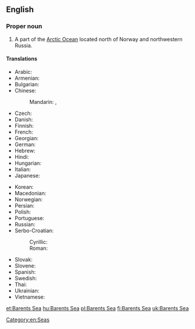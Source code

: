 ==English==

{{wikipedia}}

===Proper noun===
{{en-proper noun}}

# A part of the [[Arctic Ocean]] located north of Norway and northwestern Russia.

====Translations====
{{trans-top|part of the Arctic Ocean}}
* Arabic: {{t|ar|بَحْر بَارَنْتْس|m}}
* Armenian: {{t|hy|Բարենցի ծով}}
* Bulgarian: {{t|bg|Баренцово море|n|tr=Bárencovo móre}}
* Chinese:
*: Mandarin: {{t|cmn|巴倫支海|sc=Hani}}, {{t+|cmn|巴伦支海|tr=Bālúnzhī hǎi|sc=Hani}}
* Czech: {{t+|cs|Barentsovo moře|n}}
* Danish: {{t|da|Barentshavet|n}}
* Finnish: {{t|fi|Barentsinmeri}}
* French: {{t|fr|mer de Barents|f}}
* Georgian: {{t|ka|ბარენცის ზღვა}}
* German: {{t+|de|Barentssee|f}}
* Hebrew: {{t|he|ים ברנץ}}
* Hindi: {{t|hi|बेरिंट सागर|tr=bēriṇṭ sāgar}}
* Hungarian: {{t+|hu|Barents-tenger}}
* Italian: {{t|it|mare di Barents|m}}
* Japanese: {{t|ja|バレンツ海|tr=Barentsu-kai}}
{{trans-mid}}
* Korean: {{t+|ko|바렌츠 해|tr=Barencheu hae|sc=Hang}}
* Macedonian: {{t|mk|Баренцово Море|n|tr=Baréncovo Móre}}
* Norwegian: {{t|no|Barentshavet|n}}
* Persian: {{t|fa|دریای بارنتز}}
* Polish: {{t+|pl|Morze Barentsa|n}}
* Portuguese: {{t|pt|Mar de Barents|m}}
* Russian: {{t+|ru|Баренцево море|n|tr=Bárencevo móre}}
* Serbo-Croatian:
*: Cyrillic: {{t|sh|Баренцово море|n|sc=Cyrl}}
*: Roman: {{t|sh|Barentsovo more|n}}
* Slovak: {{t|sk|Barentsovo more|n}}
* Slovene: {{t|sl|Barentsovo morje|n}}
* Spanish: {{t|es|mar de Barents|m}}
* Swedish: {{t|sv|Barents hav|n}}
* Thai: {{t|th|ทะเลแบเร็นตส์|tr=tálay bærĕnt}}
* Ukrainian: {{t|uk|Баренцове море|n|tr=Bárencove móre}}
* Vietnamese: {{t|vi|biển Barents}}
{{trans-bottom}}

[[Category:en:Seas]]

[[et:Barents Sea]]
[[hu:Barents Sea]]
[[pl:Barents Sea]]
[[fi:Barents Sea]]
[[uk:Barents Sea]]